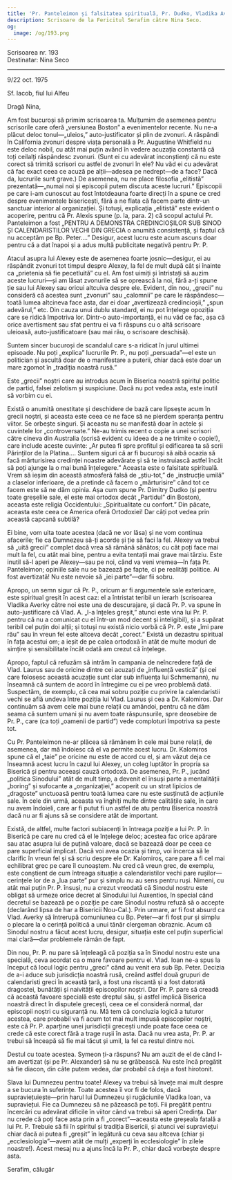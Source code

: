 ```yaml
---
title: 'Pr. Panteleimon și falsitatea spirituală, Pr. Dudko, Vladika Averky'
description: Scrisoare de la Fericitul Serafim către Nina Seco.
og:
  image: /og/193.png
---
```


<div style={{textAlign:'right', fontFamily:'monospace'}}>Scrisoarea nr. 193</div>
<div style={{textAlign:'left', fontFamily:'monospace'}}>Destinatar: Nina Seco</div>

---

9/22 oct. 1975

Sf. Iacob, fiul lui Alfeu

Dragă Nina,

Am fost bucuroși să primim scrisoarea ta. Mulțumim de asemenea pentru scrisorile care oferă „versiunea Boston” a evenimentelor recente. Nu ne-a plăcut deloc tonul—„uleios,” auto-justificator și plin de zvonuri. A răspândi în California zvonuri despre viața personală a Pr. Augustine Whitfield nu este deloc nobil, cu atât mai puțin având în vedere acuzația constantă că toți ceilalți răspândesc zvonuri. (Sunt ei cu adevărat inconștienți că nu este corect să trimită scrisori cu astfel de zvonuri în ele? Nu văd ei cu adevărat că fac exact ceea ce acuză pe alții—adesea pe nedrept—de a face? Dacă da, lucrurile sunt grave.) De asemenea, nu ne place filosofia „elitistă” prezentată—„numai noi și episcopii putem discuta aceste lucruri.” Episcopii pe care i-am cunoscut au fost întotdeauna foarte direcți în a spune ce cred despre evenimentele bisericești, fără a ne flata că facem parte dintr-un sanctuar interior al organizației. Și totuși, explicația „elitistă” este evident o acoperire, pentru că Pr. Alexis spune (p. la, para. 2) că scopul actului Pr. Panteleimon a fost „PENTRU A DEMONSTRA CREDINCIOȘILOR SUB SINOD ȘI CALENDARISTILOR VECHI DIN GRECIA o anumită consistență, și faptul că nu acceptăm pe Bp. Peter….” Desigur, acest lucru este acum ascuns doar pentru că a dat înapoi și a adus multă publicitate negativă pentru Pr. P.

Atacul asupra lui Alexey este de asemenea foarte josnic—desigur, ei au răspândit zvonuri tot timpul despre Alexey, la fel de mult după cât și înainte ca „prietenia să fie pecetluită” cu el. Am fost uimiți și întristați să auzim aceste lucruri—și am lăsat zvonurile să se oprească la noi, fără a-ți spune ție sau lui Alexey sau oricui altcuiva despre ele. Evident, din nou, „grecii” nu consideră că acestea sunt „zvonuri” sau „calomnii” pe care le răspândesc—toată lumea altcineva face asta, dar ei doar „avertizează credincioșii,” „spun adevărul,” etc. Din cauza unui dublu standard, ei nu pot înțelege opoziția care se ridică împotriva lor. Dintr-o auto-importanță, ei nu văd ce fac, așa că orice avertisment sau sfat pentru ei va fi răspuns cu o altă scrisoare uleioasă, auto-justificatoare (sau mai rău, o scrisoare deschisă).

Suntem sincer bucuroși de scandalul care s-a ridicat în jurul ultimei episoade. Nu poți „explica” lucrurile Pr. P., nu poți „persuada”—el este un politician și ascultă doar de o manifestare a puterii, chiar dacă este doar un mare zgomot în „tradiția noastră rusă.”

Este „grecii” noștri care au introdus acum în Biserica noastră spiritul politic de partid, falsei zelotism și suspiciune. Dacă nu pot vedea asta, este inutil să vorbim cu ei.

Există o anumită onestitate și deschidere de bază care lipsește acum în grecii noștri, și aceasta este ceea ce ne face să ne pierdem speranța pentru viitor. Se orbește singuri. Și aceasta nu se manifestă doar în actele și cuvintele lor „controversate.” Ne-au trimis recent o copie a unei scrisori către cineva din Australia (scrisă evident cu ideea de a ne trimite o copie!), care include aceste cuvinte: „Ar putea fi spre profitul și edificarea ta să scrii Părinților de la Platina…. Suntem siguri că ar fi bucuroși să aibă ocazia să facă mărturisirea credinței noastre adevărate și să te instruiască astfel încât să poți ajunge la o mai bună înțelegere.” Aceasta este o falsitate spirituală. Vrem să ieșim din această atmosferă falsă de „știu-tot,” de „instrucție umilă” a claselor inferioare, de a pretinde că facem o „mărturisire” când tot ce facem este să ne dăm opinia. Așa cum spune Pr. Dimitry Dudko (și pentru toate greșelile sale, el este mai ortodox decât „Partidul” din Boston), aceasta este religia Occidentului: „Spiritualitate cu confort.” Din păcate, aceasta este ceea ce America oferă Ortodoxiei! Dar câți pot vedea prin această capcană subtilă?

Ei bine, vom uita toate acestea (dacă ne vor lăsa) și ne vom continua afacerile; fie ca Dumnezeu să-ți acorde și ție să faci la fel. Alexey va trebui să „uită grecii” complet dacă vrea să rămână sănătos; cu cât poți face mai mult la fel, cu atât mai bine, pentru a evita tentații mai grave mai târziu. Este inutil să-l aperi pe Alexey—sau pe noi, când va veni vremea—în fața Pr. Panteleimon; opiniile sale nu se bazează pe fapte, ci pe realități politice. Ai fost avertizată! Nu este nevoie să „iei parte”—dar fii sobru.

Apropo, un semn sigur că Pr. P., oricum ar fi argumentele sale exterioare, este spiritual greșit în acest caz: el a întristat teribil un ierarh (scrisoarea Vladika Averky către noi este una de descurajare, și dacă Pr. P. va spune în auto-justificare că Vlad. A. „l-a înțeles greșit,” atunci este vina lui Pr. P. pentru că nu a comunicat cu el într-un mod decent și inteligibil), și a supărat teribil cel puțin doi alții; și totuși nu există nicio vorbă că Pr. P. este „îmi pare rău” sau în vreun fel este altceva decât „corect.” Există un dezastru spiritual în fața acestui om; a ieșit de pe calea ortodoxă în atât de multe moduri de simțire și sensibilitate încât odată am crezut că înțelege.

Apropo, faptul că refuzăm să intrăm în campania de neîncredere față de Vlad. Laurus sau de oricine dintre cei acuzați de „influență vestică” (și cei care folosesc această acuzație sunt clar sub influența lui Schmemann), nu înseamnă că suntem de acord în întregime cu ei pe vreo problemă dată. Suspectăm, de exemplu, că cea mai sobru poziție cu privire la calendaristii vechi se află undeva între poziția lui Vlad. Laurus și cea a Dr. Kalomiros. Dar continuăm să avem cele mai bune relații cu amândoi, pentru că ne dăm seama că suntem umani și nu avem toate răspunsurile, spre deosebire de Pr. P., care (ca toți „oamenii de partid”) vede comploturi împotriva sa peste tot.

Cu Pr. Panteleimon ne-ar plăcea să rămânem în cele mai bune relații, de asemenea, dar mă îndoiesc că el va permite acest lucru. Dr. Kalomiros spune că el „taie” pe oricine nu este de acord cu el, și am văzut deja ce înseamnă acest lucru în cazul lui Alexey, un coleg luptător în propria sa Biserică și pentru aceeași cauză ortodoxă. De asemenea, Pr. P., jucând „politica Sinodului” atât de mult timp, a devenit el însuși parte a mentalității „boring” și sufocante a „organizației,” acoperit cu un strat lipicios de „dragoste” unctuoasă pentru toată lumea care nu este susținută de acțiunile sale. În cele din urmă, aceasta va înghiți multe dintre calitățile sale, în care nu avem îndoieli, care ar fi putut fi un astfel de atu pentru Biserica noastră dacă nu ar fi ajuns să se considere atât de important.

Există, de altfel, multe factori subiacenți în întreaga poziție a lui Pr. P. în Biserică pe care nu cred că el le înțelege deloc; acestea fac orice apărare sau atac asupra lui de puțină valoare, dacă se bazează doar pe ceea ce pare superficial implicat. Dacă voi avea ocazia și timp, voi încerca să le clarific în vreun fel și să scriu despre ele Dr. Kalomiros, care pare a fi cel mai echilibrat grec pe care îl cunoaștem. Nu cred că vreun grec, de exemplu, este conștient de cum întreaga situație a calendaristilor vechi pare rușilor—cerințele lor de a „lua parte” pur și simplu nu au sens pentru ruși. Nimeni, cu atât mai puțin Pr. P. însuși, nu a crezut vreodată că Sinodul nostru este obligat să urmeze orice decret al Sinodului lui Auxentios, în special când decretul se bazează pe o poziție pe care Sinodul nostru refuză să o accepte (declarând lipsa de har a Bisericii Nou-Cal.). Prin urmare, ar fi fost absurd ca Vlad. Averky să întrerupă comuniunea cu Bp. Peter—ar fi fost pur și simplu o plecare la o cerință politică a unui tânăr clergeman obraznic. Acum că Sinodul nostru a făcut acest lucru, desigur, situația este cel puțin superficial mai clară—dar problemele rămân de fapt.

Din nou, Pr. P. nu pare să înțeleagă că poziția sa în Sinodul nostru este una specială, ceva acordat ca o mare favoare pentru el. Vlad. Ioan ne-a spus la început că locul logic pentru „greci” când au venit era sub Bp. Peter. Decizia de a-i aduce sub jurisdicția noastră rusă, creând astfel două grupuri de calendaristi greci în această țară, a fost una riscantă și a fost datorată dragostei, bunătății și naivității episcopilor noștri. Dar Pr. P. pare să creadă că această favoare specială este dreptul său, și astfel implică Biserica noastră direct în disputele grecești, ceea ce el consideră normal, dar episcopii noștri cu siguranță nu. Mă tem că concluzia logică a tuturor acestea, care probabil va fi acum tot mai mult impusă episcopilor noștri, este că Pr. P. aparține unei jurisdicții grecești unde poate face ceea ce crede că este corect fără a trage rușii în asta. Dacă nu vrea asta, Pr. P. ar trebui să înceapă să fie mai tăcut și umil, la fel ca restul dintre noi.

Destul cu toate acestea. Symeon ți-a răspuns? Nu am auzit de el de când l-am avertizat (și pe Pr. Alexander) să nu se grăbească. Nu este încă pregătit să fie diacon, din câte putem vedea, dar probabil că deja a fost hirotonit.

Slava lui Dumnezeu pentru toate! Alexey va trebui să învețe mai mult despre a se bucura în suferințe. Toate acestea îi vor fi de folos, dacă supraviețuiește—prin harul lui Dumnezeu și rugăciunile Vladika Ioan, va supraviețui. Fie ca Dumnezeu să ne păzească pe toți. Fii pregătit pentru încercări cu adevărat dificile în viitor când va trebui să aperi Credința. Dar nu crede că poți face asta prin a fi „corect”—aceasta este greșeala fatală a lui Pr. P. Trebuie să fii în spiritul și tradiția Bisericii, și atunci vei supraviețui chiar dacă ai putea fi „greșit” în legătură cu ceva sau altceva (chiar și „ecclesiologia”—avem atât de mulți „experți în ecclesiologie” în zilele noastre!). Acest mesaj nu a ajuns încă la Pr. P., chiar dacă vorbește despre asta.

Serafim, călugăr